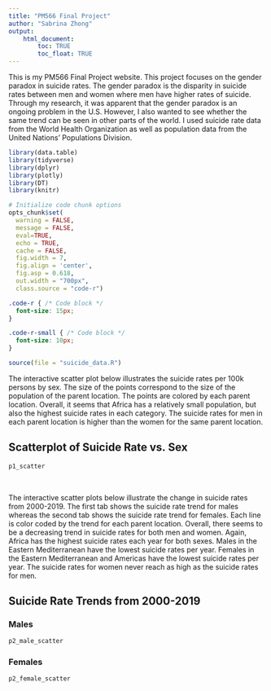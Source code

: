 ```yaml
---
title: "PM566 Final Project"
author: "Sabrina Zhong"
output: 
    html_document:
        toc: TRUE
        toc_float: TRUE
---
```


This is my PM566 Final Project website. This project focuses on the gender paradox in suicide rates. The gender paradox is the disparity in suicide rates between men and women where men have higher rates of suicide. Through my research, it was apparent that the gender paradox is an ongoing problem in the U.S. However, I also wanted to see whether the same trend can be seen in other parts of the world. I used suicide rate data from the World Health Organization as well as population data from the United Nations' Populations Division. 

```r
library(data.table)
library(tidyverse)
library(dplyr)
library(plotly)
library(DT)
library(knitr)

# Initialize code chunk options
opts_chunk$set(
  warning = FALSE,
  message = FALSE,
  eval=TRUE,
  echo = TRUE,
  cache = FALSE,
  fig.width = 7, 
  fig.align = 'center',
  fig.asp = 0.618,
  out.width = "700px",
  class.source = "code-r")
```

```css
.code-r { /* Code block */
  font-size: 15px;
}

.code-r-small { /* Code block */
  font-size: 10px;
}
```


```r
source(file = "suicide_data.R")
```
The interactive scatter plot below illustrates the suicide rates per 100k persons by sex. The size of the points correspond to the size of the population of the parent location. The points are colored by each parent location. Overall, it seems that Africa has a relatively small population, but also the highest suicide rates in each category. The suicide rates for men in each parent location is higher than the women for the same parent location. 

## Scatterplot of Suicide Rate vs. Sex
```r
p1_scatter
```
<br>

The interactive scatter plots below illustrate the change in suicide rates from 2000-2019. The first tab shows the suicide rate trend for males whereas the second tab shows the suicide rate trend for females. Each line is color coded by the trend for each parent location. Overall, there seems to be a decreasing trend in suicide rates for both men and women. Again, Africa has the highest suicide rates each year for both sexes. Males in the Eastern Mediterranean have the lowest suicide rates per year. Females in the Eastern Mediterranean and Americas have the lowest suicide rates per year. The suicide rates for women never reach as high as the suicide rates for men. 

## Suicide Rate Trends from 2000-2019 {.tabset}

### Males
```r
p2_male_scatter
```
### Females
```r
p2_female_scatter
```
## {-}

